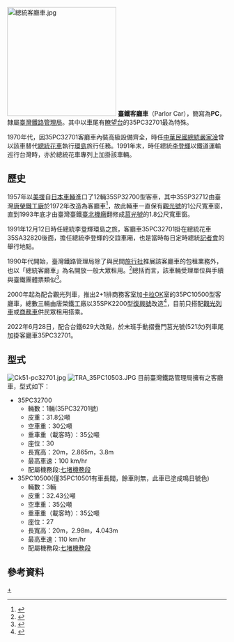 [[File:總統客廳車.jpg|250px]]
'''臺鐵客廳車'''（Parlor Car），簡寫為'''PC'''，隸屬[[臺灣鐵路管理局|臺灣鐵路管理局]]。其中以車尾有[[瞭望台|瞭望台]]的35PC32701最為特殊。

1970年代，因35PC32701客廳車內裝高級設備齊全，時任[[中華民國總統|中華民國總統]][[嚴家淦|嚴家淦]]曾以該車替代[[台鐵花車|總統花車]]執行[[環島|環島]]旅行任務。1991年末，時任總統[[李登輝|李登輝]]以鐵道運輸巡行台灣時，亦於總統花車專列上加掛該車輛。

==歷史==
1957年以[[美援|美援]]自[[日本車輛|日本車輛]]進口了12輛35SP32700型客車，其中35SP32712由臺灣[[唐榮鐵工廠|唐榮鐵工廠]]於1972年改造為客廳車<ref>{{cite book |author=蘇昭旭 |title=台鐵憶舊四十年 |publisher=人人出版 |year=2000-10-25 |ISBN=957-308-853-3 }}</ref>，故此輛車一直保有[[台鐵觀光號|觀光號]]的1公尺寬車窗，直到1993年底才由臺灣臺鐵[[臺北機廠|臺北機廠]]翻修成[[莒光號|莒光號]]的1.8公尺寬車窗。

1991年12月12日時任總統李登輝環島之旅，客廳車35PC32701掛在總統花車35SA32820後面，擔任總統李登輝的交誼車廂，也是當時每日定時總統[[記者會|記者會]]的舉行地點。

1990年代開始，臺灣鐵路管理局除了與民間[[旅行社|旅行社]]推展該客廳車的包租業務外，也以「總統客廳車」為名開放一般大眾租用。<ref>{{Cite web |url=http://resgt.railway.gov.tw/groupticket/announce_family.htm |title=臺灣鐵路管理局客廳車租用申請單下載 |accessdate=2016-03-13 |archiveurl=https://web.archive.org/web/20160313124241/http://resgt.railway.gov.tw/groupticket/announce_family.htm |archivedate=2016-03-13 }}</ref>總括而言，該車輛受理單位與手續與臺鐵團體票類似<ref>{{Cite web |url=http://yoyonet.biz/egoing/trains/ticket/01.htm |title=台灣鐵路局車票資訊 |publisher=悠遊網 |accessdate=2012-02-25 |archiveurl=https://web.archive.org/web/20200723111631/http://yoyonet.biz/egoing/trains/ticket/01.htm |archivedate=2020-07-23 }}</ref>。

2000年起為配合觀光列車，推出2+1排商務客室加[[卡拉OK|卡拉OK]]室的35PC10500型客廳車，總數三輛由唐榮鐵工廠以35SPK2200型[[復興號列車|復興號]]改造<ref>{{Cite web |url=http://emu300ct.myweb.hinet.net/ |title=台鐵35PC10500型客廳車 |publisher=Train Collection |accessdate=2019-11-27 |archiveurl=https://web.archive.org/web/20151025182029/http://emu300ct.myweb.hinet.net/ |archivedate=2015-10-25 }}</ref>，目前只搭配[[觀光列車|觀光列車]]或[[台鐵商務車|商務車]]供民眾租用搭乘。

2022年6月28日，配合台鐵629大改點，於末班手動摺疊門莒光號(521次)列車尾加掛客廳車35PC32701。

==型式==
[[File:Ck51-pc32701.jpg|right]]
[[File:TRA_35PC10503.JPG|thumb]]
目前臺灣鐵路管理局擁有之客廳車，型式如下：

*35PC32700
**輛數：1輛(35PC32701號)
**皮重：31.8公噸
**空車重：30公噸
**重車重（載客時）：35公噸
**座位：30
**長寬高：20m，2.865m，3.8m
**最高車速：100 km/hr
**配屬機務段:[[七堵機務段|七堵機務段]]
*35PC10500(僅35PC10501有車長閥，餘車則無，此車已塗成鳴日號色)
**輛數：3輛
**皮重：32.43公噸
**空車重：35公噸
**重車重（載客時）：35公噸
**座位：27
**長寬高：20m，2.98m，4.043m
**最高車速：110 km/hr
**配屬機務段:[[七堵機務段|七堵機務段]]

==參考資料==
{{reflist}}

{{台鐵車輛}}
{{台鐵無動力客車分類列表}}

[[Category:臺灣鐵路管理局車輛|+]]